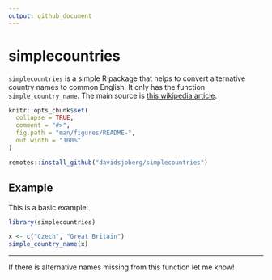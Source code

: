```yaml
---
output: github_document
---
```


# simplecountries

<!-- badges: start -->
<!-- badges: end -->

`simplecountries` is a simple R package that helps to convert alternative country names to common English. It only has the function `simple_country_name`. The main source is  [this wikipedia article](https://en.wikipedia.org/wiki/List_of_alternative_country_names).

```r
knitr::opts_chunk$set(
  collapse = TRUE,
  comment = "#>",
  fig.path = "man/figures/README-",
  out.width = "100%"
)
```


``` r
remotes::install_github("davidsjoberg/simplecountries")
```

## Example

This is a basic example:

```r
library(simplecountries)

x <- c("Czech", "Great Britain")
simple_country_name(x)
```

***

If there is alternative names missing from this function let me know!
